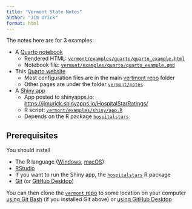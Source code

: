 ```yaml
---
title: "Vermont State Notes"
author: "Jim Urick"
format: html
---
```


The notes here are for 3 examples:

-   A [Quarto notebook](./notes/quarto/quarto.html)
    -   Rendered HTML: [`vermont/examples/quarto/quarto_example.html`](./examples/quarto/quarto_example.html)
    -   Notebook file: [`vermont/examples/quarto/quarto_example.qmd`](https://github.com/jimurick/vermont/blob/main/examples/quarto/quarto_example.qmd)
-   This [Quarto website](./notes/website/website.html)
    -   Most configuration files are in the main [vertmont repo](https://github.com/jimurick/vermont) folder
    -   Other pages are under the folder [`vermont/notes`](https://github.com/jimurick/vermont/tree/main/notes)
-   A [Shiny app](./notes/shiny/shiny.html)
    -   App posted to shinyapps.io: <https://jimurick.shinyapps.io/HospitalStarRatings/>
    -   R script: [`vermont/examples/shiny/app.R`](https://github.com/jimurick/vermont/blob/main/examples/shiny/app.R)
    -   Depends on the R package [`hospitalstars`](https://github.com/jimurick/hospitalstars)

## Prerequisites

You should install

-   The R language ([Windows](https://cran.r-project.org/bin/windows/base/), [macOS](https://cran.r-project.org/bin/macosx/))
-   [RStudio](https://posit.co/download/rstudio-desktop/)
-   If you want to run the Shiny app, the [`hospitalstars`](https://github.com/jimurick/hospitalstars?tab=readme-ov-file#installation) R package
-   [Git](https://git-scm.com/downloads) (or [GitHub Desktop](https://desktop.github.com/download/))

You can then clone the [`vermont` repo](https://github.com/jimurick/vermont) to some location on your computer [using Git Bash](https://docs.github.com/en/repositories/creating-and-managing-repositories/cloning-a-repository#cloning-a-repository) (if you installed Git above) or [using GitHub Desktop](https://docs.github.com/en/desktop/adding-and-cloning-repositories/cloning-a-repository-from-github-to-github-desktop)
